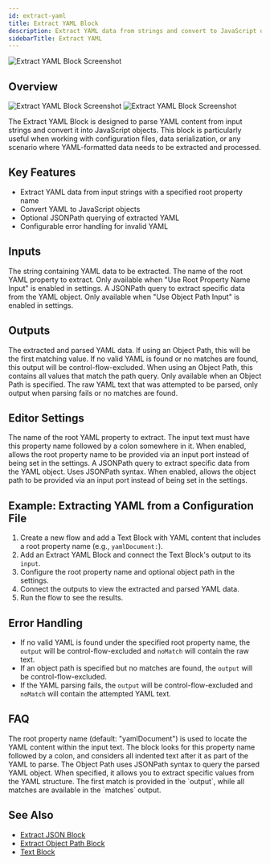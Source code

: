 ```yaml
---
id: extract-yaml
title: Extract YAML Block
description: Extract YAML data from strings and convert to JavaScript objects
sidebarTitle: Extract YAML
---
```


![Extract YAML Block Screenshot](./assets/extract-yaml-block.png)

## Overview
<Frame className="block dark:hidden">
  <img src="/block-reference/assets/extract_yaml_light.png" alt="Extract YAML Block Screenshot" />
</Frame>
<Frame className="hidden dark:block">
  <img src="/block-reference/assets/extract_yaml_dark.png" alt="Extract YAML Block Screenshot" />
</Frame>

The Extract YAML Block is designed to parse YAML content from input strings and convert it into JavaScript objects. This block is particularly useful when working with configuration files, data serialization, or any scenario where YAML-formatted data needs to be extracted and processed.

## Key Features

- Extract YAML data from input strings with a specified root property name
- Convert YAML to JavaScript objects
- Optional JSONPath querying of extracted YAML
- Configurable error handling for invalid YAML

## Inputs

<ParamField path="input" type="string" required>
  The string containing YAML data to be extracted.
</ParamField>

<ParamField path="rootPropertyName" type="string">
  The name of the root YAML property to extract. Only available when "Use Root Property Name Input" is enabled in settings.
</ParamField>

<ParamField path="objectPath" type="string">
  A JSONPath query to extract specific data from the YAML object. Only available when "Use Object Path Input" is enabled in settings.
</ParamField>

## Outputs

<ResponseField name="output" type="object | any">
  The extracted and parsed YAML data. If using an Object Path, this will be the first matching value. If no valid YAML is found or no matches are found, this output will be control-flow-excluded.
</ResponseField>

<ResponseField name="matches" type="any[]">
  When using an Object Path, this contains all values that match the path query. Only available when an Object Path is specified.
</ResponseField>

<ResponseField name="noMatch" type="string">
  The raw YAML text that was attempted to be parsed, only output when parsing fails or no matches are found.
</ResponseField>

## Editor Settings

<ParamField path="rootPropertyName" type="string" default="yamlDocument">
  The name of the root YAML property to extract. The input text must have this property name followed by a colon somewhere in it.
</ParamField>

<ParamField path="useRootPropertyNameInput" type="boolean" default={false}>
  When enabled, allows the root property name to be provided via an input port instead of being set in the settings.
</ParamField>

<ParamField path="objectPath" type="string">
  A JSONPath query to extract specific data from the YAML object. Uses JSONPath syntax.
</ParamField>

<ParamField path="useObjectPathInput" type="boolean" default={false}>
  When enabled, allows the object path to be provided via an input port instead of being set in the settings.
</ParamField>

## Example: Extracting YAML from a Configuration File

1. Create a new flow and add a Text Block with YAML content that includes a root property name (e.g., `yamlDocument:`).
2. Add an Extract YAML Block and connect the Text Block's output to its `input`.
3. Configure the root property name and optional object path in the settings.
4. Connect the outputs to view the extracted and parsed YAML data.
5. Run the flow to see the results.

## Error Handling

- If no valid YAML is found under the specified root property name, the `output` will be control-flow-excluded and `noMatch` will contain the raw text.
- If an object path is specified but no matches are found, the `output` will be control-flow-excluded.
- If the YAML parsing fails, the `output` will be control-flow-excluded and `noMatch` will contain the attempted YAML text.

## FAQ

<AccordionGroup>
  <Accordion title="What is the root property name used for?">
    The root property name (default: "yamlDocument") is used to locate the YAML content within the input text. The block looks for this property name followed by a colon, and considers all indented text after it as part of the YAML to parse.
  </Accordion>

  <Accordion title="How does the Object Path feature work?">
    The Object Path uses JSONPath syntax to query the parsed YAML object. When specified, it allows you to extract specific values from the YAML structure. The first match is provided in the `output`, while all matches are available in the `matches` output.
  </Accordion>
</AccordionGroup>

## See Also

- [Extract JSON Block](/block-reference/modifiers/extract-json)
- [Extract Object Path Block](/block-reference/modifiers/extract-object-path)
- [Text Block](/block-reference/data/text)
